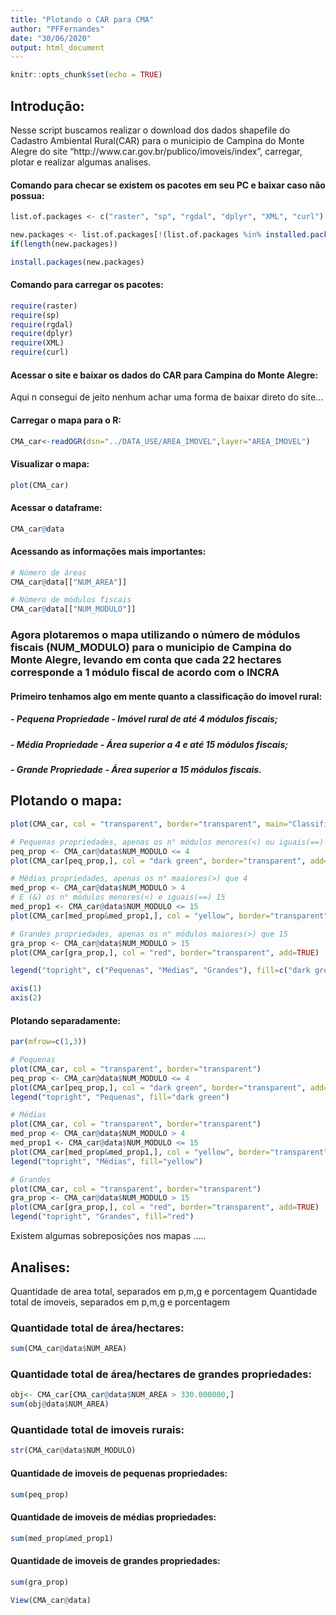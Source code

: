 ```yaml
---
title: "Plotando o CAR para CMA"
author: "PFFernandes"
date: "30/06/2020"
output: html_document
---
```


```r
knitr::opts_chunk$set(echo = TRUE)
```

## Introdução:
Nesse script buscamos realizar o download dos dados shapefile do Cadastro Ambiental Rural(CAR) para o municipio de Campina do Monte Alegre do site "http://www.car.gov.br/publico/imoveis/index", carregar, plotar e realizar algumas analises.

#### Comando para checar se existem os pacotes em seu PC e baixar caso não possua:
```r
list.of.packages <- c("raster", "sp", "rgdal", "dplyr", "XML", "curl")

new.packages <- list.of.packages[!(list.of.packages %in% installed.packages()[,"Package"])]
if(length(new.packages)) 

install.packages(new.packages)
```

#### Comando para carregar os pacotes:
```r
require(raster)
require(sp)
require(rgdal)
require(dplyr)
require(XML)
require(curl)
```

#### Acessar o site e baixar os dados do CAR para Campina do Monte Alegre:
Aqui n consegui de jeito nenhum achar uma forma de baixar direto do site...

#### Carregar o mapa para o R:
```r
CMA_car<-readOGR(dsn="../DATA_USE/AREA_IMOVEL",layer="AREA_IMOVEL")
```

#### Visualizar o mapa:
```r
plot(CMA_car)
```

#### Acessar o dataframe:
```r
CMA_car@data
```

#### Acessando as informações mais importantes: 
```r
# Número de áreas
CMA_car@data[["NUM_AREA"]]
```

```r
# Número de módulos fiscais
CMA_car@data[["NUM_MODULO"]]
```

### Agora plotaremos o mapa utilizando o número de módulos fiscais (NUM_MODULO) para o municipio de Campina do Monte Alegre, levando em conta que cada 22 hectares corresponde a 1 módulo fiscal de acordo com o INCRA

#### Primeiro tenhamos algo em mente quanto a classificação do imovel rural:
##### - Pequena Propriedade - Imóvel rural de até 4 módulos fiscais;
##### - Média Propriedade - Área superior a 4 e até 15 módulos fiscais;
##### - Grande Propriedade - Área superior a 15 módulos fiscais.

## Plotando o mapa:
```r
plot(CMA_car, col = "transparent", border="transparent", main="Classificação dos Imóveis Rurais de CMA")

# Pequenas propriedades, apenas os n° módulos menores(<) ou iguais(==) 4
peq_prop <- CMA_car@data$NUM_MODULO <= 4
plot(CMA_car[peq_prop,], col = "dark green", border="transparent", add=TRUE)

# Médias propriedades, apenas os n° maaiores(>) que 4
med_prop <- CMA_car@data$NUM_MODULO > 4
# E (&) os n° módulos menores(<) e iguais(==) 15
med_prop1 <- CMA_car@data$NUM_MODULO <= 15
plot(CMA_car[med_prop&med_prop1,], col = "yellow", border="transparent", add=TRUE)

# Grandes propriedades, apenas os n° módulos maiores(>) que 15 
gra_prop <- CMA_car@data$NUM_MODULO > 15
plot(CMA_car[gra_prop,], col = "red", border="transparent", add=TRUE)

legend("topright", c("Pequenas", "Médias", "Grandes"), fill=c("dark green", "yellow", "red"))

axis(1)
axis(2)

```

#### Plotando separadamente:
```r
par(mfrow=c(1,3))

# Pequenas
plot(CMA_car, col = "transparent", border="transparent")
peq_prop <- CMA_car@data$NUM_MODULO <= 4
plot(CMA_car[peq_prop,], col = "dark green", border="transparent", add=TRUE)
legend("topright", "Pequenas", fill="dark green")

# Médias
plot(CMA_car, col = "transparent", border="transparent")
med_prop <- CMA_car@data$NUM_MODULO > 4
med_prop1 <- CMA_car@data$NUM_MODULO <= 15
plot(CMA_car[med_prop&med_prop1,], col = "yellow", border="transparent", add=TRUE)
legend("topright", "Médias", fill="yellow")

# Grandes
plot(CMA_car, col = "transparent", border="transparent")
gra_prop <- CMA_car@data$NUM_MODULO > 15
plot(CMA_car[gra_prop,], col = "red", border="transparent", add=TRUE)
legend("topright", "Grandes", fill="red")

```
Existem algumas sobreposições nos mapas .....


## Analises:
Quantidade de area total, separados em p,m,g e porcentagem
Quantidade total de imoveis, separados em p,m,g e porcentagem

### Quantidade total de área/hectares:
```r
sum(CMA_car@data$NUM_AREA)
```
### Quantidade total de área/hectares de grandes propriedades:
```r
obj<- CMA_car[CMA_car@data$NUM_AREA > 330.000000,]
sum(obj@data$NUM_AREA)
```





### Quantidade total de imoveis rurais:
```r
str(CMA_car@data$NUM_MODULO)
```

#### Quantidade de imoveis de pequenas propriedades:
```r
sum(peq_prop)
```

#### Quantidade de imoveis de médias propriedades:
```r
sum(med_prop&med_prop1)
```

#### Quantidade de imoveis de grandes propriedades:
```r
sum(gra_prop)
```

```r
View(CMA_car@data)
```




